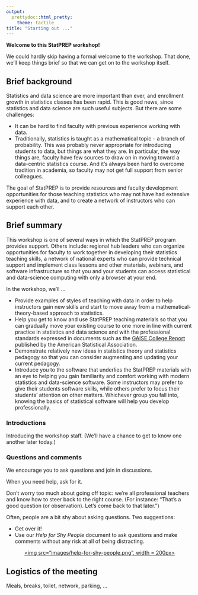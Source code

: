 ```yaml
---
output: 
  prettydoc::html_pretty:
    theme: tactile
title: "Starting out ..."
---
```


**Welcome to this StatPREP workshop!**

We could hardly skip having a formal welcome to the workshop. That done, we'll keep things brief so that we can get on to the workshop itself.

## Brief background

Statistics and data science are more important than ever, and enrollment growth in statistics classes has been rapid. This is good news, since statistics and data science are such useful subjects. But there are some challenges:

* It can be hard to find faculty with previous experience working with data.
* Traditionally, statistics is taught as a mathematical topic -- a branch of probability. This was probably never appropriate for introducing students to data, but things are what they are. In particular, the way things are, faculty have few sources to draw on in moving toward a data-centric statistics course. And it's always been hard to overcome tradition in academia, so faculty may not get full support from senior colleagues.

The goal of StatPREP is to provide resources and faculty development opportunities for those teaching statistics who may not have had extensive experience with data, and to create a network of instructors who can support each other.

## Brief summary

This workshop is one of several ways in which the StatPREP program provides support. Others include: regional hub leaders who can organize opportunities for faculty to work together in developing their statistics teaching skills, a network of national experts who can provide technical support and implement class lessons and other materials, webinars, and software infrastructure so that you and your students can access statistical and data-science computing with only a browser at your end.

In the workshop, we'll ...

* Provide examples of styles of teaching with data in order to help instructors gain new skills and start to move away from a mathematical-theory-based approach to statistics.
* Help you get to know and use StatPREP teaching materials so that you can gradually move your existing course to one more in line with current practice in statistics and data science and with the professional standards expressed in documents such as the [GAISE College Report](http://www.amstat.org/asa/files/pdfs/GAISE/GaiseCollege_Full.pdf) published by the American Statistical Association.
* Demonstrate relatively new ideas in statistics theory and statistics pedagogy so that you can consider augmenting and updating your current pedagogy.
* Introduce you to the software that underlies the StatPREP materials with an eye to helping you gain familiarity and comfort working with modern statistics and data-science software. Some instructors may prefer to give their students software skills, while others prefer to focus their students' attention on other matters. Whichever group you fall into, knowing the basics of statistical software will help you develop professionally.
 



### Introductions

Introducing the workshop staff. (We'll have a chance to get to know one another later today.)

### Questions and comments

We encourage you to ask questions and join in discussions.

When you need help, ask for it.

Don't worry too much about going off topic: we're all professional teachers and know how to steer back to the right course. (For instance: "That's a good question (or observation). Let's come back to that later.")

Often, people are a bit shy about asking questions. Two suggestions:

- Get over it!
- Use our *Help for Shy People* document to ask questions and make comments without any risk at all of being distracting.

<center><a href="https://docs.google.com/document/d/1jvHUafLPBKBOHLRGwHutf_hnRhkv-qiiRlgM_L57SA8/edit?usp=sharing"><img src="images/help-for-shy-people.png", width = 200px></a></center>

## Logistics of the meeting

Meals, breaks, toilet, network, parking, ...


